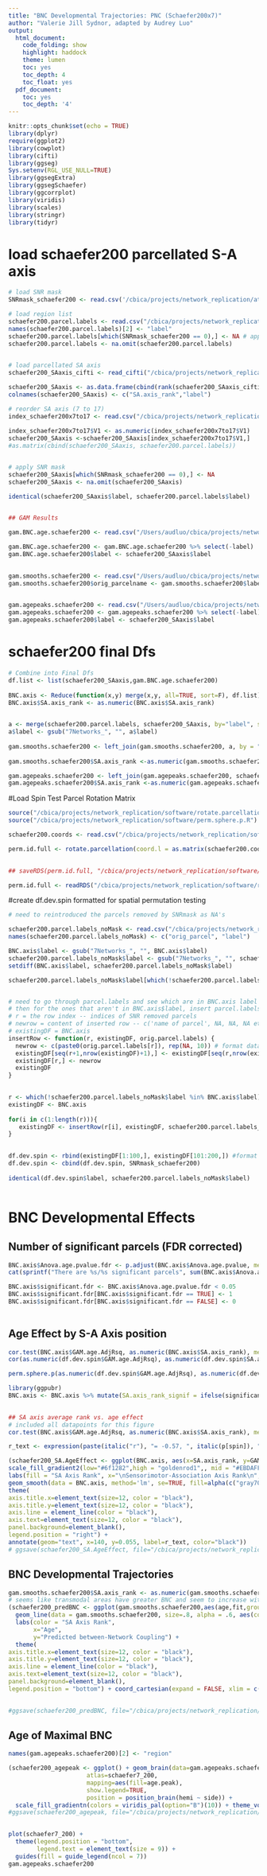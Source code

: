 ```yaml
---
title: "BNC Developmental Trajectories: PNC (Schaefer200x7)"
author: "Valerie Jill Sydnor, adapted by Audrey Luo"
output:
  html_document:
    code_folding: show
    highlight: haddock
    theme: lumen
    toc: yes
    toc_depth: 4
    toc_float: yes
  pdf_document:
    toc: yes
    toc_depth: '4'
---
```


```r
knitr::opts_chunk$set(echo = TRUE)
library(dplyr)
require(ggplot2)
library(cowplot)
library(cifti)
library(ggseg)
Sys.setenv(RGL_USE_NULL=TRUE)
library(ggsegExtra)
library(ggsegSchaefer)
library(ggcorrplot)
library(viridis)
library(scales)
library(stringr)
library(tidyr)


```
  
  
# load schaefer200 parcellated S-A axis
```r
# load SNR mask 
SNRmask_schaefer200 <- read.csv('/cbica/projects/network_replication/atlases/Masks/SNRmask_schaefer200x7_reordered.csv')

# load region list
schaefer200.parcel.labels <- read.csv("/cbica/projects/network_replication/atlases/parcellations/schaefer200x7_ggseg_reordered.csv", header = T) #schaefer parcel names in order of surface data
names(schaefer200.parcel.labels)[2] <- "label"
schaefer200.parcel.labels[which(SNRmask_schaefer200 == 0),] <- NA # apply SNR mask to parcel names
schaefer200.parcel.labels <- na.omit(schaefer200.parcel.labels)
 

# load parcellated SA axis
schaefer200_SAaxis_cifti <- read_cifti("/cbica/projects/network_replication/SAaxis/SensorimotorAssociation_Axis_parcellated/SensorimotorAssociation.Axis.Schaefer200.7Networks.pscalar.nii")  

schaefer200_SAaxis <- as.data.frame(cbind(rank(schaefer200_SAaxis_cifti$data), names(schaefer200_SAaxis_cifti$Parcel)))
colnames(schaefer200_SAaxis) <- c("SA.axis_rank","label")

# reorder SA axis (7 to 17)
index_schaefer200x7to17 <- read.csv("/cbica/projects/network_replication/software/schaefer7to17_reordering/index_schaefer200x7to17.csv", header=F)
 
index_schaefer200x7to17$V1 <- as.numeric(index_schaefer200x7to17$V1)
schaefer200_SAaxis <-schaefer200_SAaxis[index_schaefer200x7to17$V1,]
#as.matrix(cbind(schaefer200_SAaxis, schaefer200.parcel.labels))


# apply SNR mask
schaefer200_SAaxis[which(SNRmask_schaefer200 == 0),] <- NA
schaefer200_SAaxis <- na.omit(schaefer200_SAaxis) 

identical(schaefer200_SAaxis$label, schaefer200.parcel.labels$label)
 
```


```r
## GAM Results

gam.BNC.age.schaefer200 <- read.csv("/Users/audluo/cbica/projects/network_replication/BNC/GAM/GAMresults.BNC.age.schaefer200x7.csv")

gam.BNC.age.schaefer200 <- gam.BNC.age.schaefer200 %>% select(-label)
gam.BNC.age.schaefer200$label <- schaefer200_SAaxis$label
 

gam.smooths.schaefer200 <- read.csv("/Users/audluo/cbica/projects/network_replication/BNC/GAM/GAMsmoothfits.BNC.age.schaefer200x7.csv")
gam.smooths.schaefer200$orig_parcelname <- gam.smooths.schaefer200$label
 

gam.agepeaks.schaefer200 <- read.csv("/Users/audluo/cbica/projects/network_replication/BNC/GAM/GAMpeaks.BNC.age.schaefer200x7.csv")
gam.agepeaks.schaefer200 <- gam.agepeaks.schaefer200 %>% select(-label)
gam.agepeaks.schaefer200$label <- schaefer200_SAaxis$label


```

 
# schaefer200 final Dfs
```r
# Combine into Final Dfs
df.list <- list(schaefer200_SAaxis,gam.BNC.age.schaefer200)
  
BNC.axis <- Reduce(function(x,y) merge(x,y, all=TRUE, sort=F), df.list) 
BNC.axis$SA.axis_rank <- as.numeric(BNC.axis$SA.axis_rank)
 
```

 
 
```r
  
a <- merge(schaefer200.parcel.labels, schaefer200_SAaxis, by="label", sort=F)
a$label <- gsub("7Networks_", "", a$label)
 
gam.smooths.schaefer200 <- left_join(gam.smooths.schaefer200, a, by = "label")
 
gam.smooths.schaefer200$SA.axis_rank <-as.numeric(gam.smooths.schaefer200$SA.axis_rank) 

gam.agepeaks.schaefer200 <- left_join(gam.agepeaks.schaefer200, schaefer200_SAaxis, by="label")
gam.agepeaks.schaefer200$SA.axis_rank <-as.numeric(gam.agepeaks.schaefer200$SA.axis_rank) 
```
 
 
#Load Spin Test Parcel Rotation Matrix
```r
source("/cbica/projects/network_replication/software/rotate.parcellation.R")
source("/cbica/projects/network_replication/software/perm.sphere.p.R")

schaefer200.coords <- read.csv("/cbica/projects/network_replication/software/rotate_parcellation/Schaefer2018_200Parcels_7Networks_order_FSLMNI152_1mm.Centroid_RAS_reordered.csv") #coordinates of schaefer200.coords parcel centroids on the freesurfer sphere

perm.id.full <- rotate.parcellation(coord.l = as.matrix(schaefer200.coords[1:100,4:6]), coord.r = as.matrix(schaefer200.coords[101:200,4:6]), nrot = 10000) #rotate the schaefer200.coords parcellation 10,000 times on the freesurfer sphere to generate spatial nulls for spin-based permutation significance testing 

 
## saveRDS(perm.id.full, "/cbica/projects/network_replication/software/rotate_parcellation/schaefer200x7.coords_sphericalrotations_N10k.rds")

perm.id.full <- readRDS("/cbica/projects/network_replication/software/rotate_parcellation/schaefer200x7.coords_sphericalrotations_N10k.rds")
```

#create df.dev.spin formatted for spatial permutation testing 
 
```r
# need to reintroduced the parcels removed by SNRmask as NA's

schaefer200.parcel.labels_noMask <- read.csv("/cbica/projects/network_replication/atlases/parcellations/schaefer200x7_ggseg_reordered.csv", header = T) 
names(schaefer200.parcel.labels_noMask) <- c("orig_parcel", "label")

BNC.axis$label <- gsub("7Networks_", "", BNC.axis$label)
schaefer200.parcel.labels_noMask$label <- gsub("7Networks_", "", schaefer200.parcel.labels_noMask$label)
setdiff(BNC.axis$label, schaefer200.parcel.labels_noMask$label)

schaefer200.parcel.labels_noMask$label[which(!schaefer200.parcel.labels_noMask$label %in% BNC.axis$label)] # names of removed parcels


# need to go through parcel.labels and see which are in BNC.axis label
# then for the ones that aren't in BNC.axis$label, insert parcel.labels[row_of_missing_label] into BNC.axis, and have the rest of the row be NA
# r = the row index -- indices of SNR removed parcels
# newrow = content of inserted row -- c('name of parcel', NA, NA, NA etc)
# existingDF = BNC.axis
insertRow <- function(r, existingDF, orig.parcel.labels) {
  newrow <- c(paste0(orig.parcel.labels[r]), rep(NA, 10)) # format data for spin tests by assigning NA to low SNR parcels, treating them like the medial wall
  existingDF[seq(r+1,nrow(existingDF)+1),] <- existingDF[seq(r,nrow(existingDF)),]
  existingDF[r,] <- newrow
  existingDF
}

 
r <- which(!schaefer200.parcel.labels_noMask$label %in% BNC.axis$label) # indices of removed parcels
existingDF <- BNC.axis  
 
for(i in c(1:length(r))){
   existingDF <- insertRow(r[i], existingDF, schaefer200.parcel.labels_noMask$label)
}

   
df.dev.spin <- rbind(existingDF[1:100,], existingDF[101:200,]) #format df as left hemisphere -> right hemisphere for spin tests
df.dev.spin <- cbind(df.dev.spin, SNRmask_schaefer200) 
 
identical(df.dev.spin$label, schaefer200.parcel.labels_noMask$label)
 
```

# BNC Developmental Effects

## Number of significant parcels (FDR corrected)

```r
BNC.axis$Anova.age.pvalue.fdr <- p.adjust(BNC.axis$Anova.age.pvalue, method=c("fdr"))
cat(sprintf("There are %s/%s significant parcels", sum(BNC.axis$Anova.age.pvalue.fdr < 0.05), nrow(BNC.axis)))

BNC.axis$significant.fdr <- BNC.axis$Anova.age.pvalue.fdr < 0.05
BNC.axis$significant.fdr[BNC.axis$significant.fdr == TRUE] <- 1
BNC.axis$significant.fdr[BNC.axis$significant.fdr == FALSE] <- 0
 
```
 
## Age Effect by S-A Axis position

```r
cor.test(BNC.axis$GAM.age.AdjRsq, as.numeric(BNC.axis$SA.axis_rank), method=c("spearman"), exact=F)
cor(as.numeric(df.dev.spin$GAM.age.AdjRsq), as.numeric(df.dev.spin$SA.axis_rank),method="spearman", use="complete.obs")

perm.sphere.p(as.numeric(df.dev.spin$GAM.age.AdjRsq), as.numeric(df.dev.spin$SA.axis_rank), perm.id.full, corr.type='spearman')
```


```r
library(ggpubr)
BNC.axis <- BNC.axis %>% mutate(SA.axis_rank_signif = ifelse(significant.fdr == 1, SA.axis_rank, NA))

 
## SA axis average rank vs. age effect
# included all datapoints for this figure
cor.test(BNC.axis$GAM.age.AdjRsq, as.numeric(BNC.axis$SA.axis_rank), method=c("spearman"), exact=F)

r_text <- expression(paste(italic("r"), "= -0.57, ", italic(p[spin]), "< 0.0001"))

(schaefer200_SA.AgeEffect <- ggplot(BNC.axis, aes(x=SA.axis_rank, y=GAM.age.AdjRsq, fill = SA.axis_rank_signif)) + geom_point(color = "white", shape = 21, size=2) +
scale_fill_gradient2(low="#6f1282",high = "goldenrod1",, mid = "#EBDAFF", midpoint = median(BNC.axis$SA.axis_rank), na.value="gray") +
labs(fill = "SA Axis Rank", x="\nSensorimotor-Association Axis Rank\n", y=expression(paste("Age Effect (Delta Adj", " R"^2, ")"))) +
geom_smooth(data = BNC.axis, method='lm', se=TRUE, fill=alpha(c("gray70"),.9), col="black") +
theme(
axis.title.x=element_text(size=12, color = "black"),
axis.title.y=element_text(size=12, color = "black"),
axis.line = element_line(color = "black"),
axis.text=element_text(size=12, color = "black"),
panel.background=element_blank(),
legend.position = "right") +
annotate(geom="text", x=140, y=0.055, label=r_text, color="black"))
# ggsave(schaefer200_SA.AgeEffect, file="/cbica/projects/network_replication/adapted_Rscripts/Figures/Schaefer200/BNC/schaefer200x7_SA.AgeEffect.pdf", width = 5, height=4, dpi=300)

```
 
  
## BNC Developmental Trajectories

```r

gam.smooths.schaefer200$SA.axis_rank <- as.numeric(gam.smooths.schaefer200$SA.axis_rank)
# seems like transmodal areas have greater BNC and seem to increase with age, while unimodal areas have smaller BNC and increase or stays the same with age
(schaefer200_predBNC <- ggplot(gam.smooths.schaefer200,aes(age,fit,group=index)) + 
  geom_line(data = gam.smooths.schaefer200, size=.8, alpha = .6, aes(color=SA.axis_rank)) + scale_color_gradient2(low="#6f1282",high = "goldenrod1", mid = "#EBDAFF", midpoint = median(BNC.axis$SA.axis_rank)) + 
  labs(color = "SA Axis Rank",
       x="Age", 
       y="Predicted between-Network Coupling") +
  theme(
axis.title.x=element_text(size=12, color = "black"),
axis.title.y=element_text(size=12, color = "black"),
axis.line = element_line(color = "black"),
axis.text=element_text(size=12, color = "black"),
panel.background=element_blank(),
legend.position = "bottom") + coord_cartesian(expand = FALSE, xlim = c(8, 23)))
 

#ggsave(schaefer200_predBNC, file="/cbica/projects/network_replication/adapted_Rscripts/Figures/Schaefer200/BNC/schaefer200x7_predBNC.pdf", width = 4, height=4, dpi=300)

```

## Age of Maximal BNC 

```r

names(gam.agepeaks.schaefer200)[2] <- "region"

(schaefer200_agepeak <- ggplot() + geom_brain(data=gam.agepeaks.schaefer200, 
                      atlas=schaefer7_200, 
                      mapping=aes(fill=age.peak), 
                      show.legend=TRUE, 
                      position = position_brain(hemi ~ side)) + 
  scale_fill_gradientn(colors = viridis_pal(option="B")(10)) + theme_void())
#ggsave(schaefer200_agepeak, file="/cbica/projects/network_replication/adapted_Rscripts/Figures/Schaefer200/BNC/schaefer200x7_agepeak.pdf", width = 6, height=4, dpi=300)

  
plot(schaefer7_200) +
  theme(legend.position = "bottom",
        legend.text = element_text(size = 9)) +
  guides(fill = guide_legend(ncol = 7))
gam.agepeaks.schaefer200
 
```
